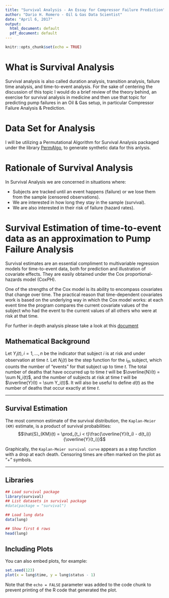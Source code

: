 ```yaml
---
title: "Survival Analysis - An Essay for Compressor Failure Prediction"
author: "Dario H. Romero - Oil & Gas Data Scientist"
date: "April 6, 2017"
output:
  html_document: default
  pdf_document: default
---
```


```r
knitr::opts_chunk$set(echo = TRUE)
```

# What is Survival Analysis

Survival analysis is also called duration analysis, transition analysis, failure time analysis, and time-to-event analysis. For the sake of centering the discussion of this topic I would do a brief review of the theory behind, an exercise for survival analysis in medicine and then use that topic for predicting pump failures in an Oil & Gas setup, in particular Compressor Failure Analysis & Prediction.

# Data Set for Analysis

I will be utilizing a Permutational Algorithm for Survival Analysis packaged under the library [PermAlgo](https://cran.r-project.org/web/packages/PermAlgo/PermAlgo.pdf), to generate synthetic data for this anlysis.

# Rationale of Survival Analysis

In Survival Analysis we are concerned in situations where:

 - Subjects are tracked until an event happens (failure) or we lose them from the sample (censored observations).
 - We are interested in how long they stay in the sample (survival).
 - We are also interested in their risk of failure (hazard rates).


# Survival Estimation of time-to-event data as an approximation to Pump Failure Analysis

Survival estimates are an essential compliment to multivariable regression models for
time-to-event data, both for prediction and illustration of covariate effects. They are
easily obtained under the Cox proportional-hazards model (CoxPH).

One of the strengths of the Cox model is its ability to encompass covariates that change over
time. The practical reason that time-dependent covariates work is based on the underlying way
in which the Cox model works: at each event time the program compares the current covariate
values of the subject who had the event to the current values of all others who were at risk at
that time.

For further in depth analysis please take a look at this [document](http://rstudio-pubs-static.s3.amazonaws.com/5896_8f0fed2ccbbd42489276e554a05af87e.html)

## Mathematical Background

Let $Y_i(t), i = 1, . . . , n$ be the indicator that subject $i$ is at risk and under observation at
time $t$. Let $N_{i}(t)$ be the step function for the $i_{th}$ subject, which counts the number of
“events” for that subject up to time $t$. The total number of deaths that have occurred
up to time $t$ will be $\overline{N}(t) = \sum N_i(t)$, and the number of subjects at risk at time $t$ will
be $\overline{Y}(t) = \sum Y_i(t)$. It will also be useful to define $d(t)$ as the number of deaths that
occur exactly at time $t$.

---

## Survival Estimation

The most common estimate of the survival distribution, the `Kaplan-Meier (KM)` estimate,
is a product of survival probabilities:
$$\hat{S}_{KM}(t) =  \prod_{t_i < t}\frac{\overline{Y}(t_i) - d(t_i)}{\overline{Y}(t_i)}$$

Graphically, the `Kaplan-Meier survival curve` appears as a step function with a drop at
each death. Censoring times are often marked on the plot as “+” symbols.


---

## Libraries

```r
## Load survival package
library(survival)
## List datasets in survival package
#data(package = "survival")

## Load lung data
data(lung)

## Show first 6 rows
head(lung)

```

## Including Plots

You can also embed plots, for example:

```r
set.seed(123)
plot(x = lung$time, y = lung$status - 1)
```

Note that the `echo = FALSE` parameter was added to the code chunk to prevent printing of the R code that generated the plot.
